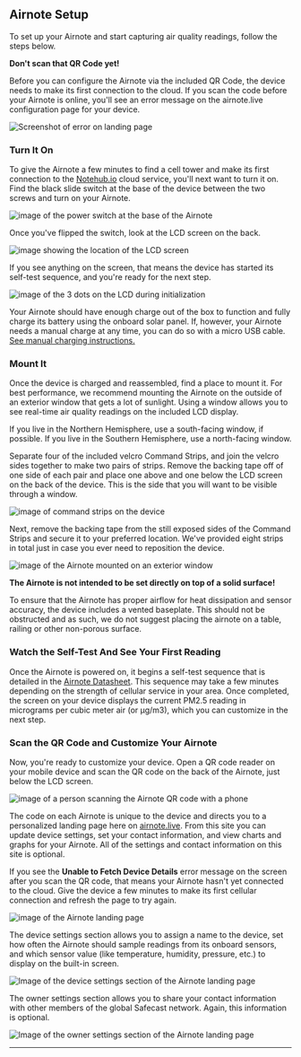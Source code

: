 <script>import {Note} from '$lib/components/doc';</script>

## Airnote Setup

To set up your Airnote and start capturing air quality readings,
follow the steps below.

<Note>

**Don't scan that QR Code yet!**

Before you can configure the Airnote via the included
QR Code, the device needs to make its first
connection to the cloud. If you scan the code before
your Airnote is online, you'll see an
error message on the airnote.live configuration page for your device.

![Screenshot of error on landing page](images/guides/airnote/lperror.png)

</Note>

### Turn It On

To give the Airnote a few minutes to find a cell tower and make its
first connection to the [Notehub.io](https://notehub.io) cloud service,
you'll next want to turn it on. Find the black slide switch at the base of
the device between the two screws and turn on your Airnote.

![image of the power switch at the base of the Airnote](/images/guides/airnote/switch.png)

Once you've flipped the switch, look at the LCD screen on the back.

![image showing the location of the LCD screen](images/guides/airnote/lcd-screen.png)

If you
see anything on the screen, that means the device has started its self-test
sequence, and you're ready for the next step.

![image of the 3 dots on the LCD during initialization](images/guides/airnote/lcd-init.png)

<Note>

Your Airnote should have enough charge out of the box to function and fully charge its
battery using the onboard solar panel. If, however, your Airnote needs a manual charge at
any time, you can do so with a micro USB cable. [See manual charging instructions.](/quickstart#how-can-i-manually-charge-my-airnote)

</Note>

### Mount It

Once the device is charged and reassembled, find
a place to mount it. For best performance, we recommend mounting
the Airnote on the outside of an exterior window that
gets a lot of sunlight. Using a window allows you to see real-time air
quality readings on the included LCD display.

If you live in the Northern Hemisphere, use a south-facing window, if possible.
If you live in the Southern Hemisphere, use a north-facing window.

Separate four of the included velcro Command Strips, and join the velcro
sides together to make two pairs of strips. Remove the backing tape off of
one side of each pair and place one above and one below the LCD screen on
the back of the device. This is the side that you will want to be
visible through a window.

![image of command strips on the device](/images/guides/airnote/commandstrips.png)

Next, remove the backing tape from the still exposed sides of the
Command Strips and secure it to your preferred location. We've provided eight
strips in total just in case you ever need to reposition the device.

![image of the Airnote mounted on an exterior window](images/guides/airnote/window.png)

<Note>

**The Airnote is not intended to be set directly on top of a solid surface!**

To ensure that the Airnote has proper airflow for heat dissipation and sensor accuracy,
the device includes a vented baseplate. This should not be obstructed and as such, we
do not suggest placing the airnote on a table, railing or other non-porous surface.

</Note>

### Watch the Self-Test And See Your First Reading

Once the Airnote is powered on, it begins a self-test sequence that is
detailed in the [Airnote Datasheet](https://dev.blues.io/datasheets/airnote/airnote-datasheet/#self-testing-sequence).
This sequence may take a few minutes depending on the strength of cellular
service in your area. Once completed, the screen on your device displays the
current PM2.5 reading in micrograms per cubic meter air (or µg/m3), which you
can customize in the next step.

### Scan the QR Code and Customize Your Airnote

Now, you're ready to customize your device. Open a QR code reader on
your mobile device and scan the QR code on the back of the Airnote, just
below the LCD screen.

![image of a person scanning the Airnote QR code with a phone](images/guides/airnote/scan.png)

The code on each Airnote is unique to the device and directs you to
a personalized landing page here on [airnote.live](/). From this
site you can update device settings, set your contact information, and view
charts and graphs for your Airnote. All of the settings and contact information on this
site is optional.

<Note>

If you see the **Unable to Fetch Device Details** error message on the
screen after you scan the QR code, that means your Airnote hasn't
yet connected to the cloud. Give the device a few minutes to make its first
cellular connection and refresh the page to try again.

</Note>

![image of the Airnote landing page](images/guides/airnote/airnotelp.png)

The device settings section allows you to assign a name to the device, set how
often the Airnote should sample readings from its onboard sensors, and which
sensor value (like temperature, humidity, pressure, etc.) to display on the
built-in screen.

![Image of the device settings section of the Airnote landing page](images/guides/airnote/devicesettings.png)

The owner settings section allows you to share your contact information
with other members of the global Safecast network. Again, this information
is optional.

![Image of the owner settings section of the Airnote landing page](/images/guides/airnote/ownersettings.png)

<hr />
